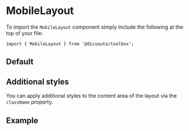 
<Meta of={MobileStories} />

# MobileLayout

To import the `MobileLayout` component simply include the following at the top of your file:

```
import { MobileLayout } from '@dicoauto/toolbox';
```

## Default

<Canvas of={MobileStories.Default} />

## Additional styles

You can apply additional styles to the content area of the layout via the `className` property.

<Canvas of={MobileStories.AdditionalStyles} />

## Example

<Canvas of={MobileStories.Example} />
